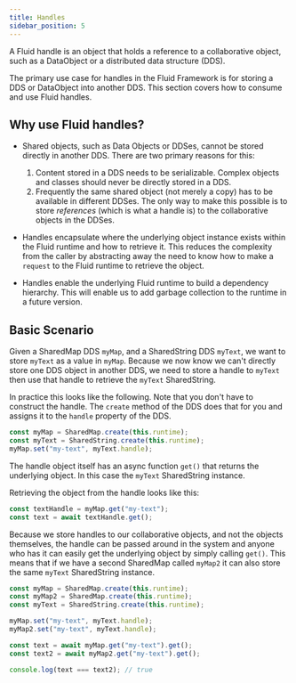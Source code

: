 ```yaml
---
title: Handles
sidebar_position: 5
---
```



A Fluid handle is an object that holds a reference to a collaborative object, such as a <GlossaryLink term="Data object">DataObject</GlossaryLink> or a <GlossaryLink term="distributed data structures">distributed data structure</GlossaryLink> (DDS).

The primary use case for handles in the Fluid Framework is for storing a DDS or DataObject into another DDS.
This section covers how to consume and use Fluid handles.

## Why use Fluid handles?

-   Shared objects, such as Data Objects or DDSes, cannot be stored directly in another DDS. There are two primary
    reasons for this:
    1. Content stored in a DDS needs to be serializable. Complex objects and classes should never be directly stored in
    a DDS.
    2. Frequently the same shared object (not merely a copy) has to be available in different DDSes.
    The only way to make this possible is to store _references_ (which is what a handle is) to the collaborative objects in the DDSes.

-   Handles encapsulate where the underlying object instance exists within the Fluid runtime and how to retrieve it.
    This reduces the complexity from the caller by abstracting away the need to know how to make a `request` to the
    Fluid runtime to retrieve the object.

-   Handles enable the underlying Fluid runtime to build a dependency hierarchy. This will enable us to add garbage
    collection to the runtime in a future version.

## Basic Scenario

Given a SharedMap DDS `myMap`, and a SharedString DDS `myText`, we want to store `myText` as a value in `myMap`. Because
we now know we can't directly store one DDS object in another DDS, we need to store a handle to `myText` then use that handle
to retrieve the `myText` SharedString.

In practice this looks like the following. Note that you don't have to construct the handle. The `create` method of the
DDS does that for you and assigns it to the `handle` property of the DDS.

```typescript
const myMap = SharedMap.create(this.runtime);
const myText = SharedString.create(this.runtime);
myMap.set("my-text", myText.handle);
```

The handle object itself has an async function `get()` that returns the underlying object. In this case the `myText`
SharedString instance.

Retrieving the object from the handle looks like this:

```typescript
const textHandle = myMap.get("my-text");
const text = await textHandle.get();
```

Because we store handles to our collaborative objects, and not the objects themselves, the handle can be passed around in
the system and anyone who has it can easily get the underlying object by simply calling `get()`. This means that if we have
a second SharedMap called `myMap2` it can also store the same `myText` SharedString instance.

```typescript
const myMap = SharedMap.create(this.runtime);
const myMap2 = SharedMap.create(this.runtime);
const myText = SharedString.create(this.runtime);

myMap.set("my-text", myText.handle);
myMap2.set("my-text", myText.handle);

const text = await myMap.get("my-text").get();
const text2 = await myMap2.get("my-text").get();

console.log(text === text2); // true
```
